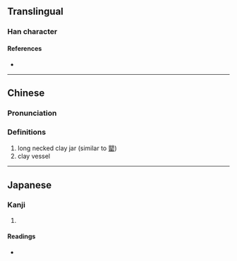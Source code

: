 {{character info}}
==Translingual==

===Han character===
{{Han char|rn=98|rad=瓦|as=03|sn=8|four=11117|canj=MMVN|ids=⿰工瓦}}

====References====
* {{Han ref|kx=0748.080|dkj=21448|dj=1156.130|hdz=21421.070|uh=74E8|ud=29928|bh=CD6F|bd=52591}}

----

==Chinese==
{{zh-forms}}

===Pronunciation===
{{zh-pron
|m=xiáng,hóng
|c=gong1
|h=
|md=
|mn=
|w=
|mc=
|oc=
|cat=n
}}

===Definitions===
{{zh-hanzi}}

# long necked clay jar (similar to [[罌]])
# clay vessel


----

==Japanese==

===Kanji===
{{ja-kanji|grade=|rs=瓦03}}

# {{rfdef|ja|sort=瓦03}}

====Readings====
* {{ja-readings|on=[[こう]] (kō)|kun=|nanori=}}
